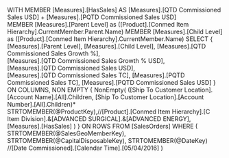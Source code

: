 ﻿WITH
MEMBER [Measures].[HasSales] AS 
	[Measures].[QTD Commissioned Sales USD] + [Measures].[PQTD Commissioned Sales USD]    
MEMBER [Measures].[Parent Level] as
 ([Product].[Conmed Item Hierarchy].CurrentMember.Parent.Name)
MEMBER [Measures].[Child Level] as
 ([Product].[Conmed Item Hierarchy].CurrentMember.Name) 
SELECT
{	
	[Measures].[Parent Level],
	[Measures].[Child Level],
	[Measures].[QTD Commissioned Sales Growth %],	
	[Measures].[QTD Commissioned Sales Growth % USD],	
	[Measures].[QTD Commissioned Sales USD],	
	[Measures].[QTD Commissioned Sales TC],
	[Measures].[PQTD Commissioned Sales TC],
	[Measures].[PQTD Commissioned Sales USD]
} ON COLUMNS,
NON EMPTY
{
    NonEmpty(
		([Ship To Customer Location].[Account Name].[All].Children, [Ship To Customer Location].[Account Number].[All].Children)*	
		STRTOMEMBER(@ProductKey),//[Product].[Conmed Item Hierarchy].[C Item Division].&[ADVANCED SURGICAL].&[ADVANCED ENERGY],		
		[Measures].[HasSales]
		)
} 
ON ROWS
FROM [SalesOrders]
WHERE (
	STRTOMEMBER(@SalesGeoMemberKey),
	STRTOMEMBER(@CapitalDisposableKey),
	STRTOMEMBER(@DateKey) //[Date Commissioned].[Calendar Time].[05/04/2016]
)
